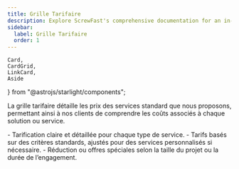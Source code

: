 ```yaml
---
title: Grille Tarifaire
description: Explore ScrewFast's comprehensive documentation for an in-depth look at our premium tools and construction services. 
sidebar:
  label: Grille Tarifaire 
  order: 1
---
```


    Card,
    CardGrid,
    LinkCard,
    Aside
} from "@astrojs/starlight/components";

  La grille tarifaire détaille les prix des services standard que nous proposons, permettant ainsi à nos clients de comprendre les coûts associés à chaque solution ou service.

<Card title="Notre approche">
    - Tarification claire et détaillée pour chaque type de service.
    - Tarifs basés sur des critères standards, ajustés pour des services personnalisés si nécessaire.
    - Réduction ou offres spéciales selon la taille du projet ou la durée de l’engagement.
</Card>